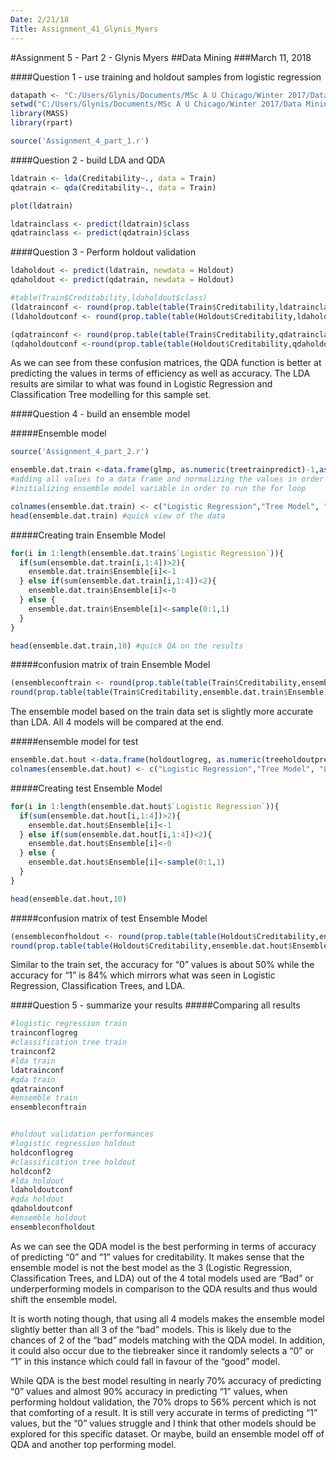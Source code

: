 ---
Date: 2/21/18
Title: Assignment_41_Glynis_Myers
---

#Assignment 5 - Part 2 - Glynis Myers
##Data Mining
###March 11, 2018

####Question 1 - use training and holdout samples from logistic regression

```{r,echo=TRUE}
datapath <- "C:/Users/Glynis/Documents/MSc A U Chicago/Winter 2017/Data Mining"
setwd("C:/Users/Glynis/Documents/MSc A U Chicago/Winter 2017/Data Mining")
library(MASS)
library(rpart)
```
```{r,fig.show='hide',results='hide'}
source('Assignment_4_part_1.r')

```


####Question 2 - build LDA and QDA

```{r}

ldatrain <- lda(Creditability~., data = Train)
qdatrain <- qda(Creditability~., data = Train)

plot(ldatrain)

ldatrainclass <- predict(ldatrain)$class
qdatrainclass <- predict(qdatrain)$class


```


####Question 3 - Perform holdout validation

```{r}
ldaholdout <- predict(ldatrain, newdata = Holdout)
qdaholdout <- predict(qdatrain, newdata = Holdout)

#table(Train$Creditability,ldaholdout$class)
(ldatrainconf <- round(prop.table(table(Train$Creditability,ldatrainclass),1),2))
(ldaholdoutconf <- round(prop.table(table(Holdout$Creditability,ldaholdout$class),1),2))

(qdatrainconf <- round(prop.table(table(Train$Creditability,qdatrainclass),1),2))
(qdaholdoutconf <-round(prop.table(table(Holdout$Creditability,qdaholdout$class),1),2)) # this is the best holdout validation
```

As we can see from these confusion matrices, the QDA function is better at predicting the values in terms of efficiency as well as accuracy.  The LDA results are similar to what was found in Logistic Regression and Classification Tree modelling for this sample set.


####Question 4 - build an ensemble model

#####Ensemble model
```{r,fig.show='hide', results='hide'}
source('Assignment_4_part_2.r')
```
```{r}
ensemble.dat.train <-data.frame(glmp, as.numeric(treetrainpredict)-1,as.numeric(ldatrainclass)-1,as.numeric(qdatrainclass)-1,0) 
#adding all values to a data frame and normalizing the values in order to build the ensemble model
#initializing ensemble model variable in order to run the for loop

colnames(ensemble.dat.train) <- c("Logistic Regression","Tree Model", "LDA Model", "QDA Model", "Ensemble")
head(ensemble.dat.train) #quick view of the data

```

#####Creating train Ensemble Model
```{r}
for(i in 1:length(ensemble.dat.train$`Logistic Regression`)){
  if(sum(ensemble.dat.train[i,1:4])>2){
    ensemble.dat.train$Ensemble[i]<-1
  } else if(sum(ensemble.dat.train[i,1:4])<2){
    ensemble.dat.train$Ensemble[i]<-0
  } else {
    ensemble.dat.train$Ensemble[i]<-sample(0:1,1)
  }
}

head(ensemble.dat.train,10) #quick QA on the results
```

#####confusion matrix of train Ensemble Model
```{r}
(ensembleconftrain <- round(prop.table(table(Train$Creditability,ensemble.dat.train$Ensemble),1),2))
round(prop.table(table(Train$Creditability,ensemble.dat.train$Ensemble),2),2)
```

The ensemble model based on the train data set is slightly more accurate than LDA.  All 4 models will be compared at the end.


#####ensemble model for test
```{r}
ensemble.dat.hout <-data.frame(holdoutlogreg, as.numeric(treeholdoutpredict)-1,as.numeric(ldaholdout$class)-1,as.numeric(qdaholdout$class)-1,0)
colnames(ensemble.dat.hout) <- c("Logistic Regression","Tree Model", "LDA Model", "QDA Model", "Ensemble")
```

#####Creating test Ensemble Model
```{r}
for(i in 1:length(ensemble.dat.hout$`Logistic Regression`)){
  if(sum(ensemble.dat.hout[i,1:4])>2){
    ensemble.dat.hout$Ensemble[i]<-1
  } else if(sum(ensemble.dat.hout[i,1:4])<2){
    ensemble.dat.hout$Ensemble[i]<-0
  } else {
    ensemble.dat.hout$Ensemble[i]<-sample(0:1,1)
  }
}

head(ensemble.dat.hout,10)
```

#####confusion matrix of test Ensemble Model
```{r}
(ensembleconfholdout <- round(prop.table(table(Holdout$Creditability,ensemble.dat.hout$Ensemble),1),2))
round(prop.table(table(Holdout$Creditability,ensemble.dat.hout$Ensemble),2),2)
```

Similar to the train set, the accuracy for "0" values is about 50% while the accuracy for "1" is 84% which mirrors what was seen in Logistic Regression, Classification Trees, and LDA.

####Question 5 - summarize your results
#####Comparing all results
```{r}
#logistic regression train
trainconflogreg
#classification tree train
trainconf2
#lda train
ldatrainconf
#qda train
qdatrainconf
#ensemble train
ensembleconftrain


#holdout validation performances
#logistic regression holdout
holdconflogreg
#classification tree holdout
holdconf2
#lda holdout
ldaholdoutconf
#qda holdout
qdaholdoutconf
#ensemble holdout
ensembleconfholdout

```

As we can see the QDA model is the best performing in terms of accuracy of predicting "0" and "1" values for creditability.  It makes sense that the ensemble model is not the best model as the 3 (Logistic Regression, Classification Trees, and LDA) out of the 4 total models used are "Bad" or underperforming models in comparison to the QDA results and thus would shift the ensemble model.

It is worth noting though, that using all 4 models makes the ensemble model slightly better than all 3 of the "bad" models.  This is likely due to the chances of 2 of the "bad" models matching with the QDA model.  In addition, it could also occur due to the tiebreaker since it randomly selects a "0" or "1" in this instance which could fall in favour of the "good" model.

While QDA is the best model resulting in nearly 70% accuracy of predicting "0" values and almost 90% accuracy in predicting "1" values, when performing holdout validation, the 70% drops to 56% percent which is not that comforting of a result.  It is still very accurate in terms of predicting "1" values, but the "0" values struggle and I think that other models should be explored for this specific dataset.  Or maybe, build an ensemble model off of QDA and another top performing model.
